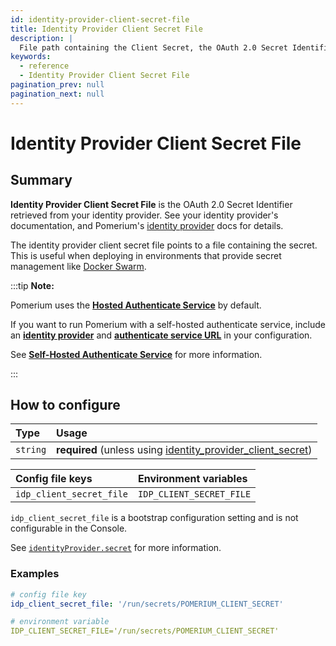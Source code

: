 ```yaml
---
id: identity-provider-client-secret-file
title: Identity Provider Client Secret File
description: |
  File path containing the Client Secret, the OAuth 2.0 Secret Identifier retrieved from your identity provider.
keywords:
  - reference
  - Identity Provider Client Secret File
pagination_prev: null
pagination_next: null
---
```



# Identity Provider Client Secret File

## Summary

**Identity Provider Client Secret File** is the OAuth 2.0 Secret Identifier retrieved from your identity provider. See your identity provider's documentation, and Pomerium's [identity provider](/docs/identity-providers/) docs for details.

The identity provider client secret file points to a file containing the secret. This is useful when deploying in environments that provide secret management like [Docker Swarm](https://docs.docker.com/engine/swarm/secrets/).

:::tip **Note:**

Pomerium uses the [**Hosted Authenticate Service**](/docs/capabilities/hosted-authenticate-service) by default.

If you want to run Pomerium with a self-hosted authenticate service, include an [**identity provider**](/docs/identity-providers) and [**authenticate service URL**](/docs/reference/authenticate-service-url) in your configuration.

See [**Self-Hosted Authenticate Service**](/docs/capabilities/self-hosted-authenticate-service) for more information.

:::

## How to configure

| **Type** | **Usage** |
| :-- | :-- |
| `string` | **required** (unless using [identity_provider_client_secret](./identity-provider-client-secret)) |

<Tabs>
<TabItem value="Core" label="Core">

| **Config file keys**     | **Environment variables** |
| :----------------------- | :------------------------ |
| `idp_client_secret_file` | `IDP_CLIENT_SECRET_FILE`  |

</TabItem>
<TabItem value="Enterprise" label="Enterprise">

`idp_client_secret_file` is a bootstrap configuration setting and is not configurable in the Console.

</TabItem>
<TabItem value="Kubernetes" label="Kubernetes">

See [`identityProvider.secret`](/docs/deploying/k8s/reference#identityprovider) for more information.

</TabItem>
</Tabs>

### Examples

```yaml
# config file key
idp_client_secret_file: '/run/secrets/POMERIUM_CLIENT_SECRET'

# environment variable
IDP_CLIENT_SECRET_FILE='/run/secrets/POMERIUM_CLIENT_SECRET'
```
